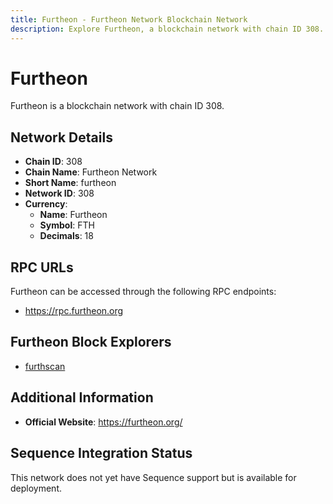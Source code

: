```yaml
--- 
title: Furtheon - Furtheon Network Blockchain Network
description: Explore Furtheon, a blockchain network with chain ID 308. Learn about its native currency, Furtheon, and how to interact with the network.
---
```


# Furtheon

Furtheon is a blockchain network with chain ID 308.

## Network Details

- **Chain ID**: 308
- **Chain Name**: Furtheon Network
- **Short Name**: furtheon
- **Network ID**: 308
- **Currency**: 
  - **Name**: Furtheon
  - **Symbol**: FTH
  - **Decimals**: 18

## RPC URLs

Furtheon can be accessed through the following RPC endpoints:

- https://rpc.furtheon.org

## Furtheon Block Explorers

- [furthscan](http://furthscan.com)

## Additional Information

- **Official Website**: https://furtheon.org/

## Sequence Integration Status

This network does not yet have Sequence support but is available for deployment.
